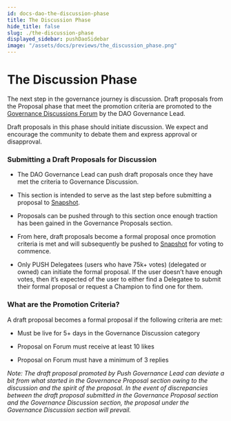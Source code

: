 ```yaml
---
id: docs-dao-the-discussion-phase
title: The Discussion Phase
hide_title: false
slug: ./the-discussion-phase
displayed_sidebar: pushDaoSidebar
image: "/assets/docs/previews/the_discussion_phase.png"
---
```


# The Discussion Phase

The next step in the governance journey is discussion. Draft proposals from the Proposal phase that meet the promotion criteria are promoted to the [Governance Discussions Forum](https://gov.push.org/c/governance-discussions/5) by the DAO Governance Lead.

Draft proposals in this phase should initiate discussion. We expect and encourage the community to debate them and express approval or disapproval.

### Submitting a Draft Proposals for Discussion

- The DAO Governance Lead can push draft proposals once they have met the criteria to Governance Discussion.

- This section is intended to serve as the last step before submitting a proposal to [Snapshot](https://snapshot.org/#/pushdao.eth).

- Proposals can be pushed through to this section once enough traction has been gained in the Governance Proposals section.

- From here, draft proposals become a formal proposal once promotion criteria is met and will subsequently be pushed to [Snapshot](https://snapshot.org/#/pushdao.eth) for voting to commence.

- Only PUSH Delegatees (users who have 75k+ votes) (delegated or owned) can initiate the formal proposal. If the user doesn’t have enough votes, then it’s expected of the user to either find a Delegatee to submit their formal proposal or request a Champion to find one for them.

### What are the Promotion Criteria?

A draft proposal becomes a formal proposal if the following criteria are met:

- Must be live for 5+ days in the Governance Discussion category

- Proposal on Forum must receive at least 10 likes
- Proposal on Forum must have a minimum of 3 replies

_Note: The draft proposal promoted by Push Governance Lead can deviate a bit from what started in the Governance Proposal section owing to the discussion and the spirit of the proposal. In the event of discrepancies between the draft proposal submitted in the Governance Proposal section and the Governance Discussion section, the proposal under the Governance Discussion section will prevail._
